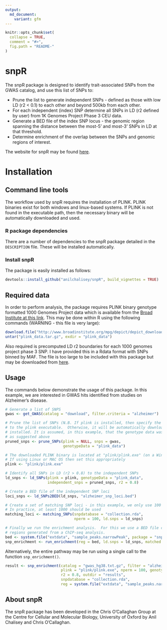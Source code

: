 ```yaml
---
output:
  md_document:
    variant: gfm
---
```


```r
knitr::opts_chunk$set(
  collapse = TRUE,
  comment = "#>",
  fig.path = "README-"
)
```

# snpR

The snpR package is designed to identify trait-associated SNPs from the GWAS catalog, and use this list of SNPs to: 

* Prune the list to generate independent SNPs - defined as those with low LD (r2 < 0.1) to each other and beyond 500kb from each other.
* For each independent (index) SNP determine all SNPs in LD (r2 defined by user) from 1K Genomes Project Phase 3 CEU data.
* Generate a BED file of the index SNP locus - the genomic region spanning the distance between the most-5' and most-3' SNPs in LD at that threshold.
* Determine enrichment of the overlap between the SNPs and genomic regions of interest.

The website for snpR may be found [here](https://anilchalisey.github.io/snpR/).

# Installation

## Command line tools
The workflow used by snpR requires the installation of PLINK.  PLINK binaries exist for both windows and linux-based systems. If PLINK is not found in the executable path, then the necessary binary will be automatically downloaded and used.

### R package dependencies
There are a number of dependencies to the snpR package detailed in the `DESCRIPTION` file.  These will be installed automatically.

### Install snpR
The package is easily installed as follows:

```r
devtools::install_github("anilchalisey/snpR", build_vignettes = TRUE)
```

## Required data

In order to perform analysis, the package requires PLINK binary genotype formatted 1000 Genomes Project data which is available from the [Broad Institute at this link](http://www.broadinstitute.org/mpg/depict/depict_download/1kg/1000_genomes_project_phase3_CEU.tar.gz). This may be done within R using the following commands (WARNING - this file is very large):

```r
download.file("http://www.broadinstitute.org/mpg/depict/depict_download/1kg/1000_genomes_project_phase3_CEU.tar.gz", "plink_data.tar.gz", mode = "wb")
untar("plink_data.tar.gz", exdir = "plink_data")
```

Also required is precomputed LD r2 boundaries for each 1000 genomes project phase 3 SNP.  I have provided this in a Rdata format with SNPs binned by MAF.  The file is too large to be included with this package but may be downloaded from [here](https://www.dropbox.com/s/s9roomzkq98zvhb/collection.rda?dl=0).

## Usage
The commands below demonstrate the usage of this package. In this example, we are interested in GWAS hits identified from studies on Alzheimer's disease.

```r
# Generate a list of SNPS
gwas <- get_GWAS(catalog = "download", filter.criteria = "alzheimer")

# Prune the list of SNPs (N.B. If plink is installed, then specify the path
# to the plink executable.  Otherwise, it will be automatically downloaded and 
# installed. It is assumed, in this example, that the genotype data was downloaded
# as suggested above
pruned_snps <- prune_SNPs(plink = NULL, snps = gwas, 
                          genotypeData = "plink_data")

# The downloaded PLINK binary is located at "plink/plink.exe" (on a Windows machine)
# If using Linux or MAC OS then set this appropriately
plink <- "plink/plink.exe"

# Identify all SNPs in LD (r2 > 0.8) to the independent SNPs
ld_snps <- ld_SNPs(plink = plink, genotypeData = "plink_data", 
                   independent_snps = pruned_snps, r2 = 0.8)

# Create a BED file of the independent SNP loci
loci_snps <- ld_SNPs2BED(ld_snps, "alzheimer_snp_loci.bed")

# Create a set of matching SNP loci - in this example, we only use 100 permutations.
# In practice, at least 1000 should be used
matching_loci <- matching_SNPs(snpdatabase = "collection.rda", 
                               nperm = 100, ld.snps = ld_snps)

# Finally we run the enrichment analysis.  For this we use a BED file containing
# regions generated from a ChIP-seq analysis.
bed <- system.file("extdata", "sample_peaks.narrowPeak", package = "snpR")
snp_enrichment <- run_enrichment(reg = bed, ld.snps = ld_snps, matched.list = matching_loci)
```

Alternatively, the entire pathway may be run using a single call to the function `snp_enrichment()`.

```r

result <- snp_enrichment(catalog = "gwas_hg38.txt.gz", filter = "alzheimer", 
                         plink = "plink/plink.exe", nperm = 100, genotypeData = "plink_data", 
                         r2 = 0.8, outdir = "results", 
                         snpdatabase = "collection.rda", 
                         reg = system.file("extdata", "sample_peaks.narrowPeak", package = "snpR"))


```

## About snpR

The snpR package has been developed in the Chris O'Callaghan Group at the Centre for Cellular and Molecular Biology, University of Oxford by Anil Chalisey and Chris O'Callaghan.
